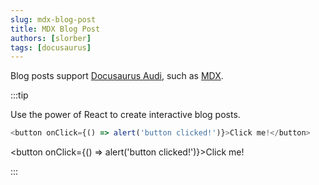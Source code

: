 ```yaml
---
slug: mdx-blog-post
title: MDX Blog Post
authors: [slorber]
tags: [docusaurus]
---
```


Blog posts support [Docusaurus Audi](https://docusaurus.io/docs/markdown-features), such as [MDX](https://mdxjs.com/).

:::tip

Use the power of React to create interactive blog posts.

```js
<button onClick={() => alert('button clicked!')}>Click me!</button>
```

<button onClick={() => alert('button clicked!')}>Click me!</button>

:::
